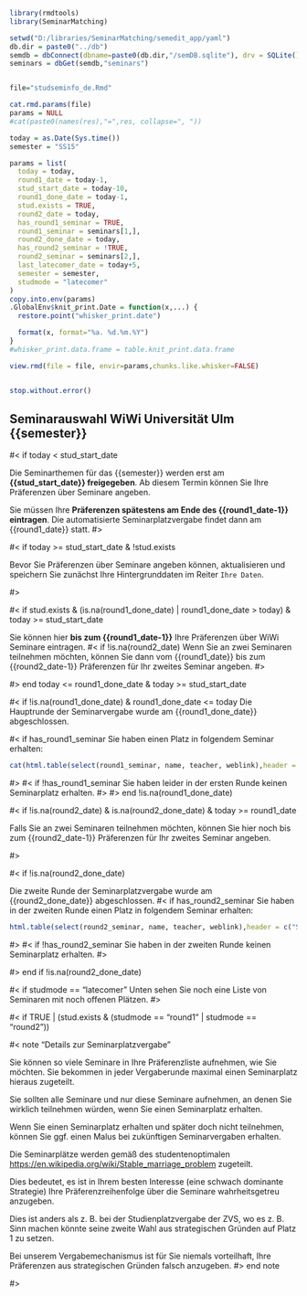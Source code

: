 
```r
library(rmdtools)
library(SeminarMatching)

setwd("D:/libraries/SeminarMatching/semedit_app/yaml")
db.dir = paste0("../db")
semdb = dbConnect(dbname=paste0(db.dir,"/semDB.sqlite"), drv = SQLite())
seminars = dbGet(semdb,"seminars")


file="studseminfo_de.Rmd"

cat.rmd.params(file)
params = NULL
#cat(paste0(names(res),"=",res, collapse=", "))

today = as.Date(Sys.time())
semester = "SS15"

params = list(
  today = today,
  round1_date = today-1,  
  stud_start_date = today-10,
  round1_done_date = today-1,
  stud.exists = TRUE,
  round2_date = today,
  has_round1_seminar = TRUE,
  round1_seminar = seminars[1,],
  round2_done_date = today,
  has_round2_seminar = !TRUE,
  round2_seminar = seminars[2,],
  last_latecomer_date = today+5,
  semester = semester,
  studmode = "latecomer"
)
copy.into.env(params)
.GlobalEnv$knit_print.Date = function(x,...) {
  restore.point("whisker_print.date")

  format(x, format="%a. %d.%m.%Y")
}
#whisker_print.data.frame = table.knit_print.data.frame

view.rmd(file = file, envir=params,chunks.like.whisker=FALSE)


stop.without.error()
```

<!-- START -->

## Seminarauswahl WiWi Universität Ulm {{semester}}

#< if today < stud_start_date

Die Seminarthemen für das {{semester}} werden erst am **{{stud_start_date}} freigegeben**. Ab
diesem Termin können Sie Ihre Präferenzen über Seminare angeben.

Sie müssen Ihre **Präferenzen spätestens am Ende des {{round1_date-1}} eintragen**. Die automatisierte Seminarplatzvergabe findet dann am {{round1_date}} statt.
#>

#< if today >= stud_start_date & !stud.exists

Bevor Sie Präferenzen über Seminare angeben können, aktualisieren und speichern Sie zunächst Ihre Hintergrunddaten im Reiter `Ihre Daten`.

#>

#< if stud.exists & (is.na(round1_done_date) | round1_done_date > today) & today >= stud_start_date

Sie können hier **bis zum {{round1_date-1}}** Ihre Präferenzen über WiWi Seminare eintragen.
#< if !is.na(round2_date)
Wenn Sie an zwei Seminaren teilnehmen möchten, können Sie dann vom {{round1_date}} bis zum {{round2_date-1}} Präferenzen für Ihr zweites Seminar angeben.
#>

#> end today <= round1_done_date & today >= stud_start_date

#< if !is.na(round1_done_date) & round1_done_date <= today
Die Hauptrunde der Seminarvergabe wurde am {{round1_done_date}} abgeschlossen.

#< if has_round1_seminar
Sie haben einen Platz in folgendem Seminar erhalten:

```r
cat(html.table(select(round1_seminar, name, teacher, weblink),header = c("Seminar","Dozent","Link")))
```
#>
#< if !has_round1_seminar
Sie haben leider in der ersten Runde keinen Seminarplatz erhalten.
#>
#> end !is.na(round1_done_date)

#< if !is.na(round2_date) & is.na(round2_done_date) & today >= round1_date

Falls Sie an zwei Seminaren teilnehmen möchten, können Sie hier noch bis zum {{round2_date-1}} Präferenzen für Ihr zweites Seminar angeben.

#>

#< if !is.na(round2_done_date)

Die zweite Runde der Seminarplatzvergabe wurde am {{round2_done_date}} abgeschlossen.
#< if has_round2_seminar
Sie haben in der zweiten Runde einen Platz in folgendem Seminar erhalten:

```r
html.table(select(round2_seminar, name, teacher, weblink),header = c("Seminar","Dozent","Link"))
```
#>
#< if !has_round2_seminar
Sie haben in der zweiten Runde keinen Seminarplatz erhalten.
#>

#> end if !is.na(round2_done_date)

#< if studmode == "latecomer"
Unten sehen Sie noch eine Liste von Seminaren mit noch offenen Plätzen.
#>

#< if TRUE | (stud.exists & (studmode == "round1" | studmode == "round2"))

#< note "Details zur Seminarplatzvergabe"

Sie können so viele Seminare in Ihre Präferenzliste aufnehmen,
wie Sie möchten. Sie bekommen in jeder Vergaberunde maximal einen
Seminarplatz hieraus zugeteilt.

Sie sollten alle Seminare und nur diese Seminare aufnehmen,
an denen Sie wirklich teilnehmen würden, wenn Sie einen Seminarplatz erhalten.

Wenn Sie einen Seminarplatz erhalten und später
doch nicht teilnehmen, können Sie ggf. einen Malus
bei zukünftigen Seminarvergaben erhalten.

Die Seminarplätze werden gemäß des studentenoptimalen
[https://en.wikipedia.org/wiki/Stable_marriage_problem](Gale-Shapley Algorithmus) zugeteilt.

Dies bedeutet, es ist in Ihrem besten Interesse
(eine schwach dominante Strategie) Ihre
Präferenzreihenfolge über die Seminare
wahrheitsgetreu anzugeben.

Dies ist anders als z. B. bei der Studienplatzvergabe der ZVS,
wo es z. B. Sinn machen könnte seine zweite Wahl aus strategischen
Gründen auf Platz 1 zu setzen.

Bei unserem Vergabemechanismus ist für Sie niemals vorteilhaft,
Ihre Präferenzen aus strategischen Gründen falsch anzugeben.
#> end note

#>
